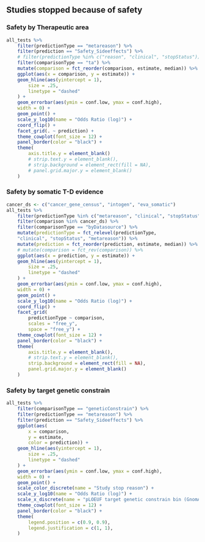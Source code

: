 
## Studies stopped because of safety

### Safety by Therapeutic area

```r
all_tests %>%
    filter(predictionType == "metareason") %>%
    filter(prediction == "Safety_Sideeffects") %>%
    # filter(predictionType %in% c("reason", "clinical", "stopStatus")) %>%
    filter(comparisonType == "ta") %>%
    mutate(comparison = fct_reorder(comparison, estimate, median)) %>%
    ggplot(aes(x = comparison, y = estimate)) +
    geom_hline(aes(yintercept = 1),
        size = .25,
        linetype = "dashed"
    ) +
    geom_errorbar(aes(ymin = conf.low, ymax = conf.high),
    width = 0) +
    geom_point() +
    scale_y_log10(name = "Odds Ratio (log)") +
    coord_flip() +
    facet_grid(. ~ prediction) +
    theme_cowplot(font_size = 12) +
    panel_border(color = "black") +    
    theme(
        axis.title.y = element_blank()
        # strip.text.y = element_blank(),
        # strip.background = element_rect(fill = NA),
        # panel.grid.major.y = element_blank()
    )

```

### Safety by somatic T-D evidence

```r
cancer_ds <- c("cancer_gene_census", "intogen", "eva_somatic")
all_tests %>%
    filter(predictionType %in% c("metareason", "clinical", "stopStatus")) %>%
    filter(comparison %in% cancer_ds) %>%
    filter(comparisonType == "byDatasource") %>%
    mutate(predictionType = fct_relevel(predictionType,
    "clinical", "stopStatus", "metareason")) %>%
    mutate(prediction = fct_reorder(prediction, estimate, median)) %>%
    # mutate(comparison = fct_rev(comparison)) %>%
    ggplot(aes(x = prediction, y = estimate)) +
    geom_hline(aes(yintercept = 1),
        size = .25,
        linetype = "dashed"
    ) +
    geom_errorbar(aes(ymin = conf.low, ymax = conf.high),
    width = 0) +
    geom_point() +
    scale_y_log10(name = "Odds Ratio (log)") +
    coord_flip() +
    facet_grid(
        predictionType ~ comparison,
        scales = "free_y",
        space = "free_y") +
    theme_cowplot(font_size = 12) +
    panel_border(color = "black") +    
    theme(
        axis.title.y = element_blank(),
        # strip.text.y = element_blank(),
        strip.background = element_rect(fill = NA),
        panel.grid.major.y = element_blank()
    )

```

### Safety by target genetic constrain

```r
all_tests %>%
    filter(comparisonType == "geneticConstrain") %>%
    filter(predictionType == "metareason") %>%
    filter(prediction == "Safety_Sideeffects") %>%
    ggplot(aes(
        x = comparison,
        y = estimate,
        color = prediction)) +
    geom_hline(aes(yintercept = 1),
        size = .25,
        linetype = "dashed"
    ) +
    geom_errorbar(aes(ymin = conf.low, ymax = conf.high),
    width = 0) +
    geom_point() +
    scale_color_discrete(name = "Study stop reason") +
    scale_y_log10(name = "Odds Ratio (log)") +
    scale_x_discrete(name = "pLOEUF target genetic constrain bin (GnomAD)") +
    theme_cowplot(font_size = 12) +
    panel_border(color = "black") +    
    theme(
        legend.position = c(0.9, 0.9),
        legend.justification = c(1, 1),
    )
```
